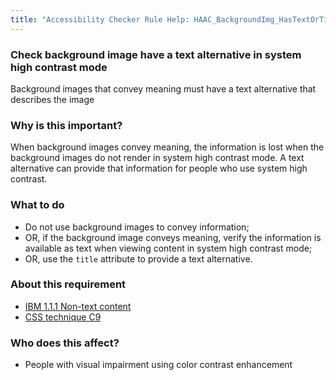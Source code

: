 ```yaml
---
title: "Accessibility Checker Rule Help: HAAC_BackgroundImg_HasTextOrTitle"
---
```


<div className="toolHelp">
<Row>
<Column colLg={16} colMd={8} colSm={4} className="toolHead">

### Check background image have a text alternative in system high contrast mode

<div id="locLevel"></div>

Background images that convey meaning must have a text alternative that describes the image

</Column>
</Row>
<Row>
<Column colLg={11} colMd={5} colSm={4} className="toolMain">

### Why is this important?

When background images convey meaning, the information is lost when the background images do not render in system high contrast mode. A text alternative can provide that information for people who use system high contrast.

<div id="locSnippet"></div>

### What to do

* Do not use background images to convey information;
* OR, if the background image conveys meaning, verify the information is available as text when viewing content in system high contrast mode;
* OR, use the `title` attribute to provide a text alternative.

</Column>
<Column colLg={5} colMd={3} colSm={4} className="toolLeft">

### About this requirement

* [IBM 1.1.1 Non-text content](https://www.ibm.com/able/requirements/requirements/#1_1_1)
* [CSS technique C9](https://www.w3.org/WAI/WCAG21/Techniques/css/C9)

### Who does this affect?

* People with visual impairment using color contrast enhancement

</Column>
</Row>
</div>

